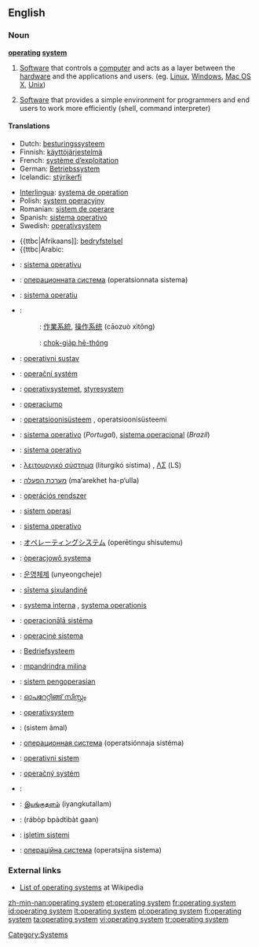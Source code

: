 ==English==

{{wikipedia}}

===Noun===
'''[[operating]] [[system]]'''

# {{software}} [[Software]] that controls a [[computer]] and acts as a layer between the [[hardware]] and the applications and users. (eg. [[Linux]], [[Windows]], [[Mac OS X]], [[Unix]])
# {{software}} [[Software]] that provides a simple environment for programmers and end users to work more efficiently (shell, command interpreter)

====Translations====
{{trans-top|software which controls computer}}
* Dutch: [[besturingssysteem]] {{n}}
* Finnish: [[käyttöjärjestelmä]]
* French: [[système d’exploitation]] {{m}}
* German: [[Betriebssystem]] {{n}}
* Icelandic: [[stýrikerfi]]
{{trans-mid}}
* [[Interlingua]]: [[systema de operation]]
* Polish: [[system operacyjny]] {{m}}
* Romanian: [[sistem de operare]] {{n}}
* Spanish: [[sistema operativo]] {{m}}
* Swedish: [[operativsystem]]
{{trans-bottom}}

{{trans-top|software which provides simple environment}}
{{trans-mid}}
{{trans-bottom}}

{{checktrans-top}}
* {{ttbc|Afrikaans]]: [[bedryfstelsel]]
* {{ttbc|Arabic: {{Arab|[[نظام تشغيل]]}} {{IPAchar|(niʐám tašğíl)}} {{m}}
* {{ttbc|Asturian}}: [[sistema operativu]] {{m}}
* {{ttbc|Bulgarian}}: [[операционната система]] (operatsionnata sistema) {{f}}
* {{ttbc|Catalan}}: [[sistema operatiu]] {{m}}
* {{ttbc|Chinese}}:
*: {{ttbc|Mandarin}}: [[作業系統]], [[操作系统]] (cāozuò xìtǒng)
*: {{ttbc|Min Nan}}: [[chok-gia̍p hē-thóng]]
* {{ttbc|Croatian}}: [[operativni sustav]] {{m}}
* {{ttbc|Czech}}: [[operační systém]] {{m}}
* {{ttbc|Danish}}: [[operativsystemet]], [[styresystem]]
* {{ttbc|Esperanto}}: [[operaciumo]]
* {{ttbc|Estonian}}: [[operatsioonisüsteem]] {{s}}, operatsioonisüsteemi {{p}}
* {{ttbc|Portuguese}}: [[sistema operativo]] {{m}} (''Portugal''), [[sistema operacional]] {{m}} (''Brazil'')
* {{ttbc|Galician}}: [[sistema operativo]] {{m}}
* {{ttbc|Greek}}: [[λειτουργικό σύστημα]] (liturgikó sístima) {{n}}, [[ΛΣ]] (LS)
* {{ttbc|Hebrew}}: [[מערכת הפעלה]] (ma‘arekhet ha-p‘ulla)
* {{ttbc|Hungarian}}: [[operációs rendszer]]
* {{ttbc|Indonesian}}: [[sistem operasi]]
* {{ttbc|Italian}}: [[sistema operativo]] {{m}}
* {{ttbc|Japanese}}: [[オペレーティングシステム]] (operētingu shisutemu)
{{checktrans-mid}}
* {{ttbc|Kashubian}}: [[òperacjowô systema]]
* {{ttbc|Korean}}: [[운영체제]] (unyeongcheje)
* {{ttbc|Kurdish}}: [[sîstema şixulandinê]]
* {{ttbc|Latin}}: [[systema interna]] {{f}}, [[systema operationis]] {{f}}
* {{ttbc|Latvian}}: [[operacionālā sistēma]]
* {{ttbc|Lithuanian}}: [[operacinė sistema]]
* {{ttbc|Low Saxon}}: [[Bedriefsysteem]]
* {{ttbc|Malagasy}}: [[mpandrindra milina]]
* {{ttbc|Malay}}: [[sistem pengoperasian]]
* {{ttbc|Malayalam}}: [[ഓപറേറ്റിങ്ങ് സിസ്റ്റം]]
* {{ttbc|Norwegian}}: [[operativsystem]]
* {{ttbc|Persian}}: {{fa-Arab|[[سیستم عامل]]}} (sistem âmal)
* {{ttbc|Russian}}: [[операционная система]] (operatsiónnaja sistéma) {{f}}
* {{ttbc|Serbian}}: [[operativni sistem]]
* {{ttbc|Slovak}}: [[operačný systém]] {{m}}
* {{ttbc|Slovene}}: {{t-|sl|operacijski sistem}}
* {{ttbc|Tamil}}: [[இயங்குதளம்]] (iyangkutallam)
* {{ttbc|Thai}}: {{Thai|[[ระบบปฏิบัติการ]]}} (rábòp bpàdtìbàt gaan)
* {{ttbc|Turkish}}: [[işletim sistemi]]
* {{ttbc|Ukrainian}}: [[операційна система]] (operatsijna sistema) {{f}}
{{checktrans-bottom}}

===External links===
* [[w:List of operating systems|List of operating systems]] at Wikipedia

[[Category:Systems]]

[[zh-min-nan:operating system]]
[[et:operating system]]
[[fr:operating system]]
[[id:operating system]]
[[lt:operating system]]
[[pl:operating system]]
[[fi:operating system]]
[[ta:operating system]]
[[vi:operating system]]
[[tr:operating system]]